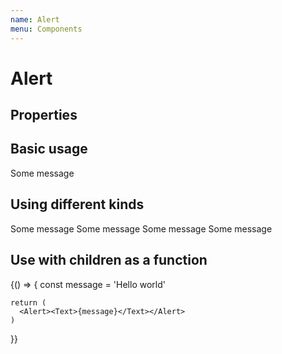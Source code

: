 ```yaml
---
name: Alert
menu: Components
---
```



# Alert

## Properties

<PropsTable of={Alert} />

## Basic usage

<Playground>
  <Alert>
    <Text>Some message</Text>
  </Alert>
</Playground>

## Using different kinds

<Playground>
  <Alert kind="info"><Text>Some message</Text></Alert>
  <Alert kind="positive"><Text>Some message</Text></Alert>
  <Alert kind="negative"><Text>Some message</Text></Alert>
  <Alert kind="warning"><Text>Some message</Text></Alert>
</Playground>


## Use with children as a function

<Playground>
  {() => {
    const message = 'Hello world'

    return (
      <Alert><Text>{message}</Text></Alert>
    )
  }}
</Playground>

